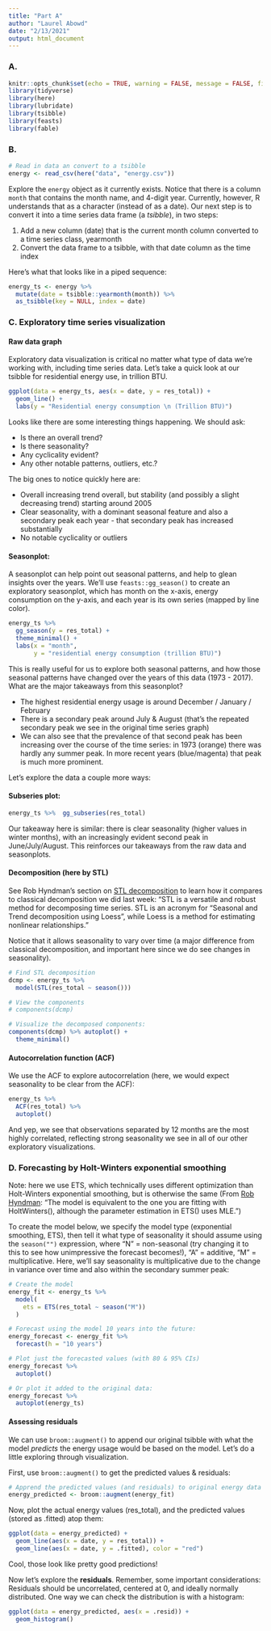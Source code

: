 ```yaml
---
title: "Part A"
author: "Laurel Abowd"
date: "2/13/2021"
output: html_document
---
```


### A. 

```r
knitr::opts_chunk$set(echo = TRUE, warning = FALSE, message = FALSE, fig.align = "center")
library(tidyverse)
library(here)
library(lubridate)
library(tsibble)
library(feasts)
library(fable)
```

### B.

```r
# Read in data an convert to a tsibble
energy <- read_csv(here("data", "energy.csv"))


```

Explore the `energy` object as it currently exists. Notice that there is a column `month` that contains the month name, and 4-digit year. Currently, however, R understands that as a character (instead of as a date). Our next step is to convert it into a time series data frame (a *tsibble*), in two steps:

1. Add a new column (date) that is the current month column converted to a time series class, yearmonth
2. Convert the data frame to a tsibble, with that date column as the time index

Here's what that looks like in a piped sequence: 

```r
energy_ts <- energy %>% 
  mutate(date = tsibble::yearmonth(month)) %>% 
  as_tsibble(key = NULL, index = date)
```

### C. Exploratory time series visualization
#### Raw data graph
Exploratory data visualization is critical no matter what type of data we're working with, including time series data. Let's take a quick look at our tsibble for residential energy use, in trillion BTU. 

```r
ggplot(data = energy_ts, aes(x = date, y = res_total)) +
  geom_line() +
  labs(y = "Residential energy consumption \n (Trillion BTU)")
```
Looks like there are some interesting things happening. We should ask: 

- Is there an overall trend?
- Is there seasonality?
- Any cyclicality evident?
- Any other notable patterns, outliers, etc.?

The big ones to notice quickly here are:

- Overall increasing trend overall, but stability (and possibly a slight decreasing trend) starting around 2005
- Clear seasonality, with a dominant seasonal feature and also a secondary peak each year - that secondary peak has increased substantially
- No notable cyclicality or outliers

#### Seasonplot:

A seasonplot can help point out seasonal patterns, and help to glean insights over the years. We'll use `feasts::gg_season()` to create an exploratory seasonplot, which has month on the x-axis, energy consumption on the y-axis, and each year is its own series (mapped by line color).

```r
energy_ts %>% 
  gg_season(y = res_total) +
  theme_minimal() +
  labs(x = "month",
       y = "residential energy consumption (trillion BTU)")
```

This is really useful for us to explore both seasonal patterns, and how those seasonal patterns have changed over the years of this data (1973 - 2017). What are the major takeaways from this seasonplot?

- The highest residential energy usage is around December / January / February
- There is a secondary peak around July & August (that's the repeated secondary peak we see in the original time series graph)
- We can also see that the prevalence of that second peak has been increasing over the course of the time series: in 1973 (orange) there was hardly any summer peak. In more recent years (blue/magenta) that peak is much more prominent. 

Let's explore the data a couple more ways:

#### Subseries plot: 

```r
energy_ts %>%  gg_subseries(res_total)
```
Our takeaway here is similar: there is clear seasonality (higher values in winter months), with an increasingly evident second peak in June/July/August. This reinforces our takeaways from the raw data and seasonplots. 

#### Decomposition (here by STL)

See Rob Hyndman's section on [STL decomposition](https://otexts.com/fpp2/stl.html) to learn how it compares to classical decomposition we did last week: "STL is a versatile and robust method for decomposing time series. STL is an acronym for “Seasonal and Trend decomposition using Loess”, while Loess is a method for estimating nonlinear relationships." 

Notice that it allows seasonality to vary over time (a major difference from classical decomposition, and important here since we do see changes in seasonality). 

```r
# Find STL decomposition
dcmp <- energy_ts %>% 
  model(STL(res_total ~ season()))

# View the components
# components(dcmp)

# Visualize the decomposed components: 
components(dcmp) %>% autoplot() +
  theme_minimal()


```
#### Autocorrelation function (ACF)

We use the ACF to explore autocorrelation (here, we would expect seasonality to be clear from the ACF):

```r
energy_ts %>% 
  ACF(res_total) %>% 
  autoplot()
```
And yep, we see that observations separated by 12 months are the most highly correlated, reflecting strong seasonality we see in all of our other exploratory visualizations. 

### D. Forecasting by Holt-Winters exponential smoothing

Note: here we use ETS, which technically uses different optimization than Holt-Winters exponential smoothing, but is otherwise the same (From [Rob Hyndman](https://stackoverflow.com/questions/60832182/holt-winters-forecast-in-r): "The model is equivalent to the one you are fitting with HoltWinters(), although the parameter estimation in ETS() uses MLE.")

To create the model below, we specify the model type (exponential smoothing, ETS), then tell it what type of seasonality it should assume using the `season("")` expression, where "N" = non-seasonal (try changing it to this to see how unimpressive the forecast becomes!), "A" = additive, "M" = multiplicative. Here, we'll say seasonality is multiplicative due to the change in variance over time and also within the secondary summer peak: 

```r
# Create the model
energy_fit <- energy_ts %>% 
  model(
    ets = ETS(res_total ~ season("M"))
  )

# Forecast using the model 10 years into the future:
energy_forecast <- energy_fit %>% 
  forecast(h = "10 years")

# Plot just the forecasted values (with 80 & 95% CIs)
energy_forecast %>% 
  autoplot()

```
```r
# Or plot it added to the original data: 
energy_forecast %>% 
  autoplot(energy_ts)

```
#### Assessing residuals

We can use `broom::augment()` to append our original tsibble with what the model *predicts* the energy usage would be based on the model. Let's do a little exploring through visualization. 

First, use `broom::augment()` to get the predicted values & residuals:

```r
# Apprend the predicted values (and residuals) to original energy data
energy_predicted <- broom::augment(energy_fit)
```

Now, plot the actual energy values (res_total), and the predicted values (stored as .fitted) atop them:

```r
ggplot(data = energy_predicted) +
  geom_line(aes(x = date, y = res_total)) +
  geom_line(aes(x = date, y = .fitted), color = "red")
```
Cool, those look like pretty good predictions! 

Now let's explore the **residuals**. Remember, some important considerations: Residuals should be uncorrelated, centered at 0, and ideally normally distributed. One way we can check the distribution is with a histogram:

```r
ggplot(data = energy_predicted, aes(x = .resid)) +
  geom_histogram()
```

